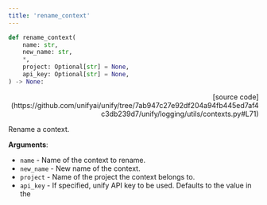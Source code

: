 ```yaml
---
title: 'rename_context'
---
```


```python
def rename_context(
    name: str,
    new_name: str,
    *,
    project: Optional[str] = None,
    api_key: Optional[str] = None,
) -> None:
```

<p align="right">[source code](https://github.com/unifyai/unify/tree/7ab947c27e92df204a94fb445ed7af4c3db239d7/unify/logging/utils/contexts.py#L71)</p>

Rename a context.

**Arguments**:

- `name` - Name of the context to rename.
- `new_name` - New name of the context.
- `project` - Name of the project the context belongs to.
- `api_key` - If specified, unify API key to be used. Defaults to the value in the